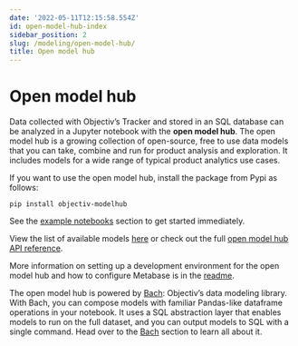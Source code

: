 ```yaml
---
date: '2022-05-11T12:15:58.554Z'
id: open-model-hub-index
sidebar_position: 2
slug: /modeling/open-model-hub/
title: Open model hub
---
```


# Open model hub

Data collected with Objectiv’s Tracker and stored in an SQL database can be analyzed in a Jupyter notebook
with the **open model hub**. The open model hub is a growing collection of open-source, free to use data
models that you can take, combine and run for product analysis and exploration. It includes models for a wide
range of typical product analytics use cases.

If you want to use the open model hub, install the package from Pypi as follows:

```console
pip install objectiv-modelhub
```

See the [example notebooks](/modeling/example-notebooks/index.mdx) section to get started immediately.

View the list of available models [here](/modeling/open-model-hub/models/index.mdx) or check out the full
[open model hub API reference](/modeling/open-model-hub/api-reference/index.mdx).

More information on setting up a development environment for the open model hub and how to configure Metabase
is in the [readme](https://github.com/objectiv/objectiv-analytics/tree/main/modelhub).

The open model hub is powered by [Bach](/modeling/bach/index.mdx): Objectiv’s data modeling library. With Bach, you can
compose models with familiar Pandas-like dataframe operations in your notebook. It uses a SQL abstraction
layer that enables models to run on the full dataset, and you can output models to SQL with a single command.
Head over to the [Bach](/modeling/bach/index.mdx) section to learn all about it.
